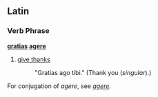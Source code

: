 ==Latin==
===Verb Phrase===
'''[[gratias]] [[agere]]'''

# [[give thanks]]
#:  "Gratias ago tibi."  (Thank you (''singular'').)

For conjugation of ''agere'', see ''[[agere]]''.